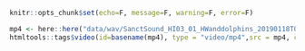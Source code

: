 ```r
knitr::opts_chunk$set(echo=F, message=F, warning=F, error=F)
```

```r
mp4 <- here::here("data/wav/SanctSound_HI03_01_HWanddolphins_20190118T024552Z_3s.mp4")
htmltools::tags$video(id=basename(mp4), type = "video/mp4",src = mp4, controls = "controls")
```
